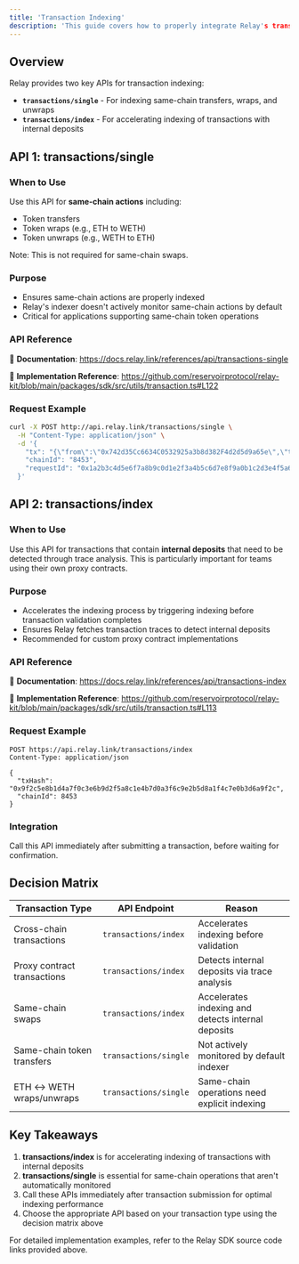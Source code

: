 ```yaml
---
title: 'Transaction Indexing'
description: 'This guide covers how to properly integrate Relay's transaction indexing APIs into your application flows to ensure all transactions are properly tracked and indexed.'
---
```


## Overview

Relay provides two key APIs for transaction indexing:

- **`transactions/single`** - For indexing same-chain transfers, wraps, and unwraps
- **`transactions/index`** - For accelerating indexing of transactions with internal deposits

## API 1: transactions/single

### When to Use
Use this API for **same-chain actions** including:
- Token transfers
- Token wraps (e.g., ETH to WETH)
- Token unwraps (e.g., WETH to ETH)

Note: This is not required for same-chain swaps.

### Purpose
- Ensures same-chain actions are properly indexed
- Relay's indexer doesn't actively monitor same-chain actions by default
- Critical for applications supporting same-chain token operations

### API Reference
📖 **Documentation**: https://docs.relay.link/references/api/transactions-single

🔗 **Implementation Reference**: https://github.com/reservoirprotocol/relay-kit/blob/main/packages/sdk/src/utils/transaction.ts#L122

### Request Example

```bash
curl -X POST http://api.relay.link/transactions/single \
  -H "Content-Type: application/json" \
  -d '{
    "tx": "{\"from\":\"0x742d35Cc6634C0532925a3b8d382F4d2d5d9a65e\",\"to\":\"0x833589fCD6eDb6E08f4c7C32D4f71b54bdA02913\",\"data\":\"0xa9059cbb000000000000000000000000742d35cc6634c0532925a3b8d382f4d2d5d9a65e0000000000000000000000000000000000000000000000000de0b6b3a7640000\",\"value\":\"0\",\"chainId\":8453,\"txHash\":\"0x7d1af7f8c6b5e9d4a2f3b8c7e6d9f2a5b4c7e8d1f6a3b9c2e5d8f1a4b7c0e3d6\"}",
    "chainId": "8453",
    "requestId": "0x1a2b3c4d5e6f7a8b9c0d1e2f3a4b5c6d7e8f9a0b1c2d3e4f5a6b7c8d9e0f1a2b"
  }'
```

## API 2: transactions/index

### When to Use
Use this API for transactions that contain **internal deposits** that need to be detected through trace analysis. This is particularly important for teams using their own proxy contracts.

### Purpose
- Accelerates the indexing process by triggering indexing before transaction validation completes
- Ensures Relay fetches transaction traces to detect internal deposits
- Recommended for custom proxy contract implementations

### API Reference
📖 **Documentation**: https://docs.relay.link/references/api/transactions-index

🔗 **Implementation Reference**: https://github.com/reservoirprotocol/relay-kit/blob/main/packages/sdk/src/utils/transaction.ts#L113

### Request Example

```http
POST https://api.relay.link/transactions/index
Content-Type: application/json

{
  "txHash": "0x9f2c5e8b1d4a7f0c3e6b9d2f5a8c1e4b7d0a3f6c9e2b5d8a1f4c7e0b3d6a9f2c",
  "chainId": 8453
}
```

### Integration
Call this API immediately after submitting a transaction, before waiting for confirmation.

## Decision Matrix

| Transaction Type | API Endpoint | Reason |
|------------------|--------------|---------|
| Cross-chain transactions | `transactions/index` | Accelerates indexing before validation |
| Proxy contract transactions | `transactions/index` | Detects internal deposits via trace analysis |
| Same-chain swaps | `transactions/index` | Accelerates indexing and detects internal deposits |
| Same-chain token transfers | `transactions/single` | Not actively monitored by default indexer |
| ETH ↔ WETH wraps/unwraps | `transactions/single` | Same-chain operations need explicit indexing |

## Key Takeaways

1. **transactions/index** is for accelerating indexing of transactions with internal deposits
2. **transactions/single** is essential for same-chain operations that aren't automatically monitored
3. Call these APIs immediately after transaction submission for optimal indexing performance
4. Choose the appropriate API based on your transaction type using the decision matrix above

For detailed implementation examples, refer to the Relay SDK source code links provided above.